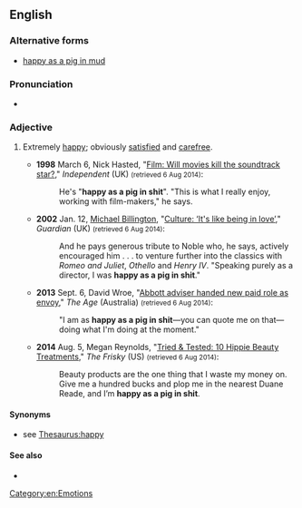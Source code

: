==English==

===Alternative forms===
* [[happy as a pig in mud]]

===Pronunciation===
* {{audio|en-au-happy as a pig in shit.ogg|Audio (AU)|lang=en}}

===Adjective===
{{head|en|adjective}}

# {{lb|en|chiefly|UK|and|Ireland|idiomatic|vulgar}} Extremely [[happy]]; obviously [[satisfy|satisfied]] and [[carefree]].
#* '''1998''' March 6, Nick Hasted, "[http://www.independent.co.uk/life-style/film-will-movies-kill-the-soundtrack-star-1148509.html Film: Will movies kill the soundtrack star?]," ''Independent'' (UK) <small>(retrieved 6 Aug 2014)</small>:
#*: He's "'''happy as a pig in shit'''". "This is what I really enjoy, working with film-makers," he says.
#* '''2002''' Jan. 12, [[w:Michael Billington (critic)|Michael Billington]], "[http://www.theguardian.com/culture/2002/jan/12/artsfeatures.whoswhoinbritishtheatre Culture: ‘It's like being in love’]," ''Guardian'' (UK) <small>(retrieved 6 Aug 2014)</small>:
#*: And he pays generous tribute to Noble who, he says, actively encouraged him . . . to venture further into the classics with ''Romeo and Juliet'', ''Othello'' and ''Henry IV''. "Speaking purely as a director, I was '''happy as a pig in shit'''."
#* '''2013''' Sept. 6, David Wroe, "[http://www.theage.com.au/federal-politics/federal-election-2013/abbott-adviser-handed-new-paid-role-as-envoy-20130905-2t85y.html Abbott adviser handed new paid role as envoy]," ''The Age'' (Australia) <small>(retrieved 6 Aug 2014)</small>:
#*: "I am as '''happy as a pig in shit'''—you can quote me on that—doing what I'm doing at the moment."
#* '''2014''' Aug. 5, Megan Reynolds, "[https://web.archive.org/web/20140806232206/http://www.thefrisky.com/2014-08-05/tried-tested-10-hippie-beauty-treatments/ Tried & Tested: 10 Hippie Beauty Treatments]," ''The Frisky'' (US) <small>(retrieved 6 Aug 2014)</small>:
#*: Beauty products are the one thing that I waste my money on. Give me a hundred bucks and plop me in the nearest Duane Reade, and I’m '''happy as a pig in shit'''.

====Synonyms====
* see [[Thesaurus:happy]]

====See also====
* {{l|en|hog heaven}}

[[Category:en:Emotions]]